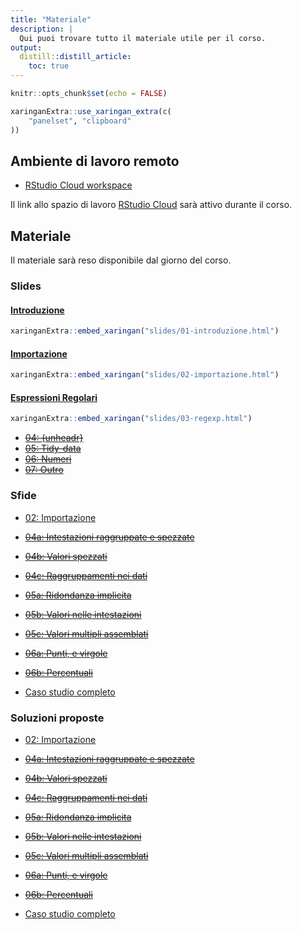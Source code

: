 ```yaml
---
title: "Materiale"
description: |
  Qui puoi trovare tutto il materiale utile per il corso.
output: 
  distill::distill_article:
    toc: true
---
```




```r
knitr::opts_chunk$set(echo = FALSE)
```

```r
xaringanExtra::use_xaringan_extra(c(
    "panelset", "clipboard"
))
```

## Ambiente di lavoro remoto {#rs-cloud}

+ [RStudio Cloud workspace](https://bit.ly/datacleaning-cra)

<aside>
Il link allo spazio di lavoro [RStudio Cloud](https://rstudio.cloud/) sarà attivo durante il corso.
</aside>


## Materiale


<aside>
Il materiale sarà reso disponibile dal giorno del corso.
</aside>


### Slides


#### [Introduzione](slides/01-introduzione.html)

```r
xaringanExtra::embed_xaringan("slides/01-introduzione.html")
```

#### [Importazione](slides/02-importazione.html)

```r
xaringanExtra::embed_xaringan("slides/02-importazione.html")
```

#### [Espressioni Regolari](slides/03-regexp.html)

```r
xaringanExtra::embed_xaringan("slides/03-regexp.html")
```

+ [~~04: {unheadr}~~]()
+ [~~05: Tidy-data~~]()
+ [~~06: Numeri~~]()
+ [~~07: Outro~~]()


### Sfide

+ [02: Importazione](esercizi/02_ex-importazione.R)

+ [~~04a: Intestazioni raggruppate e spezzate~~]()
+ [~~04b: Valori spezzati~~]()
+ [~~04c: Raggruppamenti nei dati~~]()
+ [~~05a: Ridondanza implicita~~]()
+ [~~05b: Valori nelle intestazioni~~]()
+ [~~05c: Valori multipli assemblati~~]()
+ [~~06a: Punti, e virgole~~]()
+ [~~06b: Percentuali~~]()

+ [Caso studio completo](esercizi/caso-studio-completo.R)

### Soluzioni proposte

+ [02: Importazione](esercizi/soluzioni/02_sol-importazione.R)

+ [~~04a: Intestazioni raggruppate e spezzate~~]()
+ [~~04b: Valori spezzati~~]()
+ [~~04c: Raggruppamenti nei dati~~]()
+ [~~05a: Ridondanza implicita~~]()
+ [~~05b: Valori nelle intestazioni~~]()
+ [~~05c: Valori multipli assemblati~~]()
+ [~~06a: Punti, e virgole~~]()
+ [~~06b: Percentuali~~]()

+ [Caso studio completo](esercizi/soluzioni/soluzione_caso-studio-completo.R)
